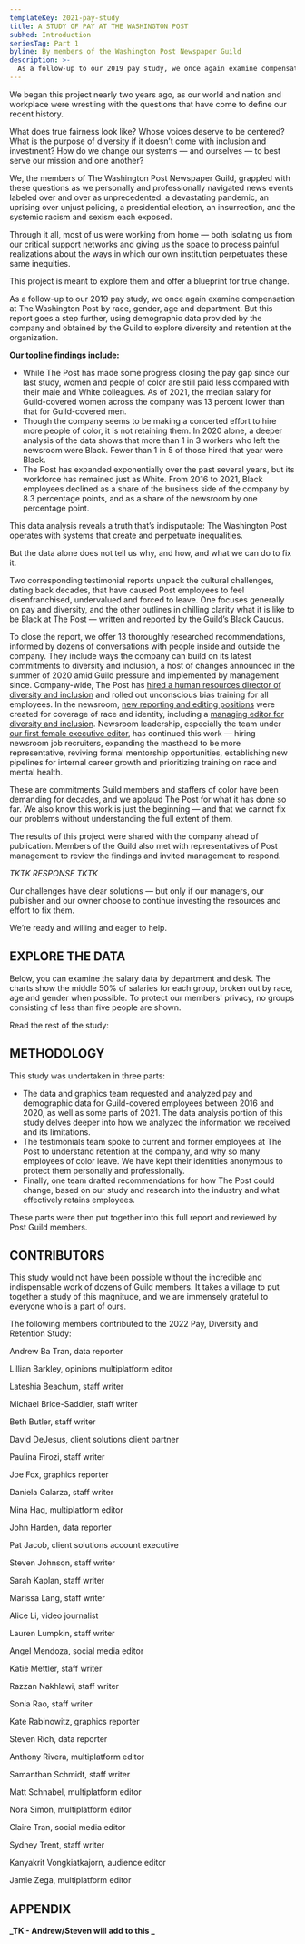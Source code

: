 ```yaml
---
templateKey: 2021-pay-study
title: A STUDY OF PAY AT THE WASHINGTON POST
subhed: Introduction
seriesTag: Part 1
byline: By members of the Washington Post Newspaper Guild
description: >-
  As a follow-up to our 2019 pay study, we once again examine compensation at The Washington Post by race, gender, age and department. But this report goes a step further, using demographic data provided by the company and obtained by the Guild to explore diversity and retention at the organization.
---
```


We began this project nearly two years ago, as our world and nation and workplace were wrestling with the questions that have come to define our recent history.

What does true fairness look like? Whose voices deserve to be centered? What is the purpose of diversity if it doesn’t come with inclusion and investment? How do we change our systems — and ourselves — to best serve our mission and one another?

We, the members of The Washington Post Newspaper Guild, grappled with these questions as we personally and professionally navigated news events labeled over and over as unprecedented: a devastating pandemic, an uprising over unjust policing, a presidential election, an insurrection, and the systemic racism and sexism each exposed.

Through it all, most of us were working from home — both isolating us from our critical support networks and giving us the space to process painful realizations about the ways in which our own institution perpetuates these same inequities.

This project is meant to explore them and offer a blueprint for true change.

<PayStudyLinkbox />

As a follow-up to our 2019 pay study, we once again examine compensation at The Washington Post by race, gender, age and department. But this report goes a step further, using demographic data provided by the company and obtained by the Guild to explore diversity and retention at the organization.

**Our topline findings include:**

- While The Post has made some progress closing the pay gap since our last study, women and people of color are still paid less compared with their male and White colleagues. As of 2021, the median salary for Guild-covered women across the company was 13 percent lower than that for Guild-covered men.
- Though the company seems to be making a concerted effort to hire more people of color, it is not retaining them. In 2020 alone, a deeper analysis of the data shows that more than 1 in 3 workers who left the newsroom were Black. Fewer than 1 in 5 of those hired that year were Black.
- The Post has expanded exponentially over the past several years, but its workforce has remained just as White. From 2016 to 2021, Black employees declined as a share of the business side of the company by 8.3 percentage points, and as a share of the newsroom by one percentage point.

This data analysis reveals a truth that’s indisputable: The Washington Post operates with systems that create and perpetuate inequalities.

But the data alone does not tell us why, and how, and what we can do to fix it.

Two corresponding testimonial reports unpack the cultural challenges, dating back decades, that have caused Post employees to feel disenfranchised, undervalued and forced to leave. One focuses generally on pay and diversity, and the other outlines in chilling clarity what it is like to be Black at The Post — written and reported by the Guild’s Black Caucus.

To close the report, we offer 13 thoroughly researched recommendations, informed by dozens of conversations with people inside and outside the company. They include ways the company can build on its latest commitments to diversity and inclusion, a host of changes announced in the summer of 2020 amid Guild pressure and implemented by management since. Company-wide, The Post has [hired a human resources director of diversity and inclusion](https://www.washingtonpost.com/pr/2020/12/18/washington-post-names-lahaja-furaha-director-diversity-inclusion/) and rolled out unconscious bias training for all employees. In the newsroom, [new reporting and editing positions](https://www.washingtonpost.com/pr/2020/06/18/washington-post-announces-more-than-dozen-newsroom-positions-be-focused-race-including-managing-editor-diversity-inclusion/) were created for coverage of race and identity, including a [managing editor for diversity and inclusion](https://www.washingtonpost.com/lifestyle/media/krissah-thompson-named-the-washington-posts-first-managing-editor-for-diversity-and-inclusion/2020/07/28/2e033ffa-d0dc-11ea-8d32-1ebf4e9d8e0d_story.html). Newsroom leadership, especially the team under [our first female executive editor](https://www.washingtonpost.com/lifestyle/media/sally-buzbee-washington-post-editor/2021/05/11/63491212-b25d-11eb-ab43-bebddc5a0f65_story.html), has continued this work — hiring newsroom job recruiters, expanding the masthead to be more representative, reviving formal mentorship opportunities, establishing new pipelines for internal career growth and prioritizing training on race and mental health.

These are commitments Guild members and staffers of color have been demanding for decades, and we applaud The Post for what it has done so far. We also know this work is just the beginning — and that we cannot fix our problems without understanding the full extent of them.

The results of this project were shared with the company ahead of publication. Members of the Guild also met with representatives of Post management to review the findings and invited management to respond.

_TKTK RESPONSE TKTK_

Our challenges have clear solutions — but only if our managers, our publisher and our owner choose to continue investing the resources and effort to fix them.

We’re ready and willing and eager to help.

## EXPLORE THE DATA

Below, you can examine the salary data by department and desk. The charts show the middle 50% of salaries for each group, broken out by race, age and gender when possible. To protect our members' privacy, no groups consisting of less than five people are shown.

<PayGraphics />

Read the rest of the study:

<PayStudyLinkbox />

## METHODOLOGY

This study was undertaken in three parts:

- The data and graphics team requested and analyzed pay and demographic data for Guild-covered employees between 2016 and 2020, as well as some parts of 2021. The data analysis portion of this study delves deeper into how we analyzed the information we received and its limitations.
- The testimonials team spoke to current and former employees at The Post to understand retention at the company, and why so many employees of color leave. We have kept their identities anonymous to protect them personally and professionally.
- Finally, one team drafted recommendations for how The Post could change, based on our study and research into the industry and what effectively retains employees.

These parts were then put together into this full report and reviewed by Post Guild members.

## CONTRIBUTORS

This study would not have been possible without the incredible and indispensable work of dozens of Guild members. It takes a village to put together a study of this magnitude, and we are immensely grateful to everyone who is a part of ours.

The following members contributed to the 2022 Pay, Diversity and Retention Study:

Andrew Ba Tran, data reporter

Lillian Barkley, opinions multiplatform editor

Lateshia Beachum, staff writer

Michael Brice-Saddler, staff writer

Beth Butler, staff writer

David DeJesus, client solutions client partner

Paulina Firozi, staff writer

Joe Fox, graphics reporter

Daniela Galarza, staff writer

Mina Haq, multiplatform editor

John Harden, data reporter

Pat Jacob, client solutions account executive

Steven Johnson, staff writer

Sarah Kaplan, staff writer

Marissa Lang, staff writer

Alice Li, video journalist

Lauren Lumpkin, staff writer

Angel Mendoza, social media editor

Katie Mettler, staff writer

Razzan Nakhlawi, staff writer

Sonia Rao, staff writer

Kate Rabinowitz, graphics reporter

Steven Rich, data reporter

Anthony Rivera, multiplatform editor

Samanthan Schmidt, staff writer

Matt Schnabel, multiplatform editor

Nora Simon, multiplatform editor

Claire Tran, social media editor

Sydney Trent, staff writer

Kanyakrit Vongkiatkajorn, audience editor

Jamie Zega, multiplatform editor

## APPENDIX

**_TK - Andrew/Steven will add to this _**
